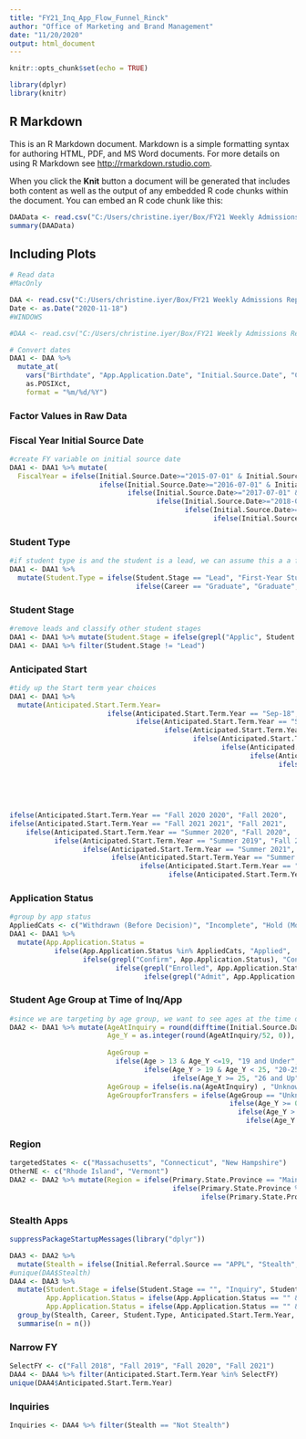 ```yaml
---
title: "FY21_Inq_App_Flow_Funnel_Rinck"
author: "Office of Marketing and Brand Management"
date: "11/20/2020"
output: html_document
---
```


```r
knitr::opts_chunk$set(echo = TRUE)
```


```r
library(dplyr)
library(knitr)
```

## R Markdown

This is an R Markdown document. Markdown is a simple formatting syntax for authoring HTML, PDF, and MS Word documents. For more details on using R Markdown see <http://rmarkdown.rstudio.com>.

When you click the **Knit** button a document will be generated that includes both content as well as the output of any embedded R code chunks within the document. You can embed an R code chunk like this:

```r
DAAData <- read.csv("C:/Users/christine.iyer/Box/FY21 Weekly Admissions Reports Summary to Inform Agency Campaigns/Reports/DAA_11-18-2020.csv", header = T, stringsAsFactors = F)
summary(DAAData)
```

## Including Plots


```r
# Read data
#MacOnly 

DAA <- read.csv("C:/Users/christine.iyer/Box/FY21 Weekly Admissions Reports Summary to Inform Agency Campaigns/Reports/DAA_11-18-2020.csv", header = T, stringsAsFactors = F)
Date <- as.Date("2020-11-18")
#WINDOWS

#DAA <- read.csv("C:/Users/christine.iyer/Box/FY21 Weekly Admissions Reports Summary to Inform Agency Campaigns/Reports/DAA_11-13-2020.csv", header = T, stringsAsFactors = F)
```

```r
# Convert dates
DAA1 <- DAA %>% 
  mutate_at(
    vars("Birthdate", "App.Application.Date", "Initial.Source.Date", "Created.Date"), 
    as.POSIXct,
    format = "%m/%d/%Y")
```

### Factor Values in Raw Data


### __Fiscal Year Initial Source Date__


```r
#create FY variable on initial source date
DAA1 <- DAA1 %>% mutate(
  FiscalYear = ifelse(Initial.Source.Date>="2015-07-01" & Initial.Source.Date <= "2016-06-30", "FY16", 
                      ifelse(Initial.Source.Date>="2016-07-01" & Initial.Source.Date <= "2017-06-30", "FY17",
                             ifelse(Initial.Source.Date>="2017-07-01" & Initial.Source.Date <= "2018-06-30", "FY18",
                                    ifelse(Initial.Source.Date>="2018-07-01" & Initial.Source.Date <= "2019-06-30", "FY19",
                                           ifelse(Initial.Source.Date>="2019-07-01" & Initial.Source.Date <= "2020-06-30", "FY20",
                                                  ifelse(Initial.Source.Date>="2020-07-01" & Initial.Source.Date <= "2021-06-30", "FY21","FY15 or earlier")))))))

```



### __Student Type__


```r
#if student type is and the student is a lead, we can assume this a a first-year student because we only buy leads who are first-year bound. If student type is blank and the career is graduate, the student type will also be graduate.
DAA1 <- DAA1 %>% 
  mutate(Student.Type = ifelse(Student.Stage == "Lead", "First-Year Student",
                               ifelse(Career == "Graduate", "Graduate", Student.Type)))
```

### __Student Stage__


```r
#remove leads and classify other student stages
DAA1 <- DAA1 %>% mutate(Student.Stage = ifelse(grepl("Applic", Student.Stage), "Applicant", Student.Stage))
DAA1 <- DAA1 %>% filter(Student.Stage != "Lead")
```

### __Anticipated Start__


```r
#tidy up the Start term year choices
DAA1 <- DAA1 %>% 
  mutate(Anticipated.Start.Term.Year= 
                        ifelse(Anticipated.Start.Term.Year == "Sep-18", "Fall 2018",
                               ifelse(Anticipated.Start.Term.Year == "Sep-19", "Fall 2019", 
                                      ifelse(Anticipated.Start.Term.Year == "Jan-19", "Spring 2019", 
                                             ifelse(Anticipated.Start.Term.Year == "Summer 2021 2021", "Fall 2021", 
                                                    ifelse(Anticipated.Start.Term.Year == "Jan-18", "Spring 2018", 
                                                           ifelse(Anticipated.Start.Term.Year == "2018", "Fall 2018", 
                                                                  ifelse(Anticipated.Start.Term.Year == "2020", "Fall 2020", 
                                                                         ifelse(Anticipated.Start.Term.Year == "Spring 2021 2021", "Spring 2021", 
                                                                                ifelse(Anticipated.Start.Term.Year == "Spring 2019 2019", "Spring 2019", 
                                                                                       ifelse(Anticipated.Start.Term.Year == "Summer 2022 2022", "Fall 2022", 
                                                                                              ifelse(Anticipated.Start.Term.Year == "Spring 2022 2022", "Spring 2022", 
                                                                                                     ifelse(Anticipated.Start.Term.Year == "Summer 2023", "Fall 2023", ifelse(Anticipated.Start.Term.Year == "Summer 2019 2019", "Fall 2019", 
ifelse(Anticipated.Start.Term.Year == "Fall 2020 2020", "Fall 2020", 
ifelse(Anticipated.Start.Term.Year == "Fall 2021 2021", "Fall 2021",
    ifelse(Anticipated.Start.Term.Year == "Summer 2020", "Fall 2020", 
           ifelse(Anticipated.Start.Term.Year == "Summer 2019", "Fall 2019", 
                  ifelse(Anticipated.Start.Term.Year == "Summer 2021", "Fall 2021", 
                         ifelse(Anticipated.Start.Term.Year == "Summer 2018", "Fall 2018", 
                                ifelse(Anticipated.Start.Term.Year == "Summer 2022", "Fall 2022", 
                                       ifelse(Anticipated.Start.Term.Year == "Fall 2022 2022", "Fall 2022", Anticipated.Start.Term.Year))))))))))))))))))))))
```

### __Application Status__


```r
#group by app status
AppliedCats <- c("Withdrawn (Before Decision)", "Incomplete", "Hold (More Information Needed)", "Denied", "Complete (No Decision)", "Complete (Waitlisted)") 
DAA1 <- DAA1 %>% 
  mutate(App.Application.Status = 
           ifelse(App.Application.Status %in% AppliedCats, "Applied",
                  ifelse(grepl("Confirm", App.Application.Status), "Confirmed",
                          ifelse(grepl("Enrolled", App.Application.Status), "Enrolled", 
                                 ifelse(grepl("Admit", App.Application.Status), "Admitted", App.Application.Status)))))


```

### __Student Age Group at Time of Inq/App__


```r
#since we are targeting by age group, we want to see ages at the time of inquiry
DAA2 <- DAA1 %>% mutate(AgeAtInquiry = round(difftime(Initial.Source.Date, Birthdate, units = "weeks"),0), 
                        Age_Y = as.integer(round(AgeAtInquiry/52, 0)), 
                        
                        AgeGroup = 
                          ifelse(Age > 13 & Age_Y <=19, "19 and Under", 
                                 ifelse(Age_Y > 19 & Age_Y < 25, "20-25", 
                                        ifelse(Age_Y >= 25, "26 and Up", "Unknown"))), 
                        AgeGroup = ifelse(is.na(AgeAtInquiry) , "Unknown", AgeGroup), 
                        AgeGroupforTransfers = ifelse(AgeGroup == "Unknown", "Unknown Age",
                                                      ifelse(Age_Y >= 0 & Age_Y < 19, "Too Young", 
                                                        ifelse(Age_Y > 24, "Too Old", 
                                                          ifelse(Age_Y >=19 & Age_Y <= 24, "Transfer Age","Unknown"))))) 
```

### __Region__


```r
targetedStates <- c("Massachusetts", "Connecticut", "New Hampshire")
OtherNE <- c("Rhode Island", "Vermont")
DAA2 <- DAA2 %>% mutate(Region = ifelse(Primary.State.Province == "Maine", "Maine", 
                                        ifelse(Primary.State.Province %in% targetedStates, "Targeted OOS", 
                                               ifelse(Primary.State.Province %in% OtherNE, "Other NE", "Remaining USA"))))
```

### __Stealth Apps__



```r
suppressPackageStartupMessages(library("dplyr"))
```

```r
DAA3 <- DAA2 %>% 
  mutate(Stealth = ifelse(Initial.Referral.Source == "APPL", "Stealth", "Not Stealth"))
#unique(DAA$Stealth)
DAA4 <- DAA3 %>% 
  mutate(Student.Stage = ifelse(Student.Stage == "", "Inquiry", Student.Stage), 
         App.Application.Status = ifelse(App.Application.Status == "" & Student.Stage == "Applicant", "Applied", App.Application.Status ), 
         App.Application.Status = ifelse(App.Application.Status == "" & Student.Stage == "Inquiry", "Inquiry", App.Application.Status)) %>% 
  group_by(Stealth, Career, Student.Type, Anticipated.Start.Term.Year, Student.Stage, App.Application.Status, AgeGroup, Region, FiscalYear, AgeGroupforTransfers) %>% 
  summarise(n = n()) 
```
 
### __Narrow FY__
 
```r
SelectFY <- c("Fall 2018", "Fall 2019", "Fall 2020", "Fall 2021")
DAA4 <- DAA4 %>% filter(Anticipated.Start.Term.Year %in% SelectFY)
unique(DAA4$Anticipated.Start.Term.Year)
```


### Inquiries



```r
Inquiries <- DAA4 %>% filter(Stealth == "Not Stealth")


```

